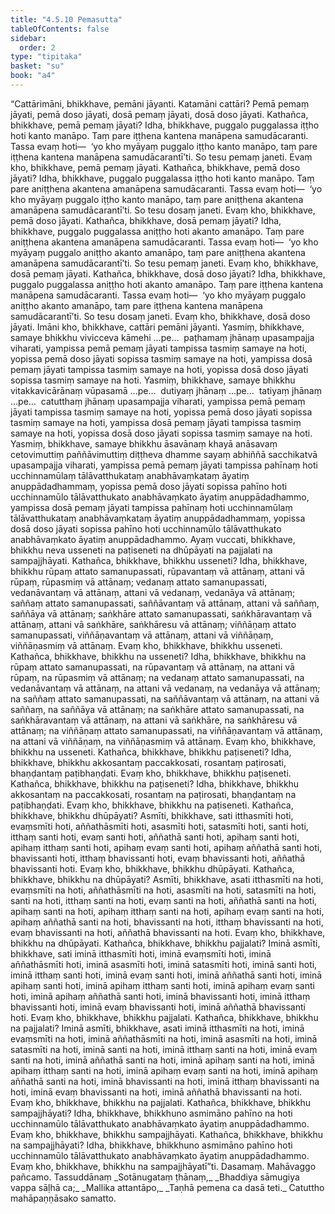 ```yaml
---
title: "4.5.10 Pemasutta"
tableOfContents: false
sidebar:
  order: 2
type: "tipitaka"
basket: "su"
book: "a4"
---
```



<DynamicBreadcrumb />

<Division number="200" book="a4" bookNo="15" page="534">

<Paragraph number="1287" book="a4">
“Cattārimāni, bhikkhave, pemāni jāyanti. Katamāni cattāri? Pemā pemaṃ jāyati, pemā doso jāyati, dosā pemaṃ jāyati, dosā doso jāyati.
</Paragraph>

<Paragraph number="1288" book="a4">
Kathañca, bhikkhave, pemā pemaṃ jāyati? Idha, bhikkhave, puggalo puggalassa iṭṭho hoti kanto manāpo. Taṃ pare iṭṭhena kantena manāpena samudācaranti. Tassa evaṃ hoti—  ‘yo kho myāyaṃ puggalo iṭṭho kanto manāpo, taṃ pare iṭṭhena kantena manāpena samudācarantī’ti. So tesu pemaṃ janeti. Evaṃ kho, bhikkhave, pemā pemaṃ jāyati.
</Paragraph>

<Paragraph number="1289" book="a4">
Kathañca, bhikkhave, pemā doso jāyati? Idha, bhikkhave, puggalo puggalassa iṭṭho hoti kanto manāpo. Taṃ pare aniṭṭhena akantena amanāpena samudācaranti. Tassa evaṃ hoti—  ‘yo kho myāyaṃ puggalo iṭṭho kanto manāpo, taṃ pare aniṭṭhena akantena amanāpena samudācarantī’ti. So tesu dosaṃ janeti. Evaṃ kho, bhikkhave, pemā doso jāyati.
</Paragraph>

<Paragraph number="1290" book="a4">
Kathañca, bhikkhave, dosā pemaṃ jāyati? Idha, bhikkhave, puggalo puggalassa aniṭṭho hoti akanto amanāpo. Taṃ pare aniṭṭhena akantena amanāpena samudācaranti. Tassa evaṃ hoti—  ‘yo kho myāyaṃ puggalo aniṭṭho akanto amanāpo, taṃ pare aniṭṭhena akantena amanāpena samudācarantī’ti. So tesu pemaṃ janeti. Evaṃ kho, bhikkhave, dosā pemaṃ jāyati.
</Paragraph>

<Paragraph number="1291" book="a4">
Kathañca, bhikkhave, dosā doso jāyati? Idha, bhikkhave, puggalo puggalassa aniṭṭho hoti akanto amanāpo. Taṃ pare iṭṭhena kantena manāpena samudācaranti. Tassa evaṃ hoti—  ‘yo kho myāyaṃ puggalo aniṭṭho akanto amanāpo, taṃ pare iṭṭhena kantena manāpena samudācarantī’ti. So tesu dosaṃ janeti. Evaṃ kho, bhikkhave, dosā doso jāyati. Imāni kho, bhikkhave, cattāri pemāni jāyanti.
</Paragraph>

<Paragraph number="1292" book="a4">
Yasmiṃ, bhikkhave, samaye bhikkhu vivicceva kāmehi …pe…  paṭhamaṃ jhānaṃ upasampajja viharati, yampissa pemā pemaṃ jāyati tampissa tasmiṃ samaye na hoti, yopissa pemā doso jāyati sopissa tasmiṃ samaye na hoti, yampissa dosā pemaṃ jāyati tampissa tasmiṃ samaye na hoti, yopissa dosā doso jāyati sopissa tasmiṃ samaye na hoti.
</Paragraph>

<Paragraph number="1293" book="a4">
Yasmiṃ, bhikkhave, samaye bhikkhu vitakkavicārānaṃ vūpasamā …pe…  dutiyaṃ jhānaṃ …pe…  tatiyaṃ jhānaṃ …pe…  catutthaṃ jhānaṃ upasampajja viharati, yampissa pemā pemaṃ jāyati tampissa tasmiṃ samaye na hoti, yopissa pemā doso jāyati sopissa tasmiṃ samaye na hoti, yampissa dosā pemaṃ jāyati tampissa tasmiṃ samaye na hoti, yopissa dosā doso jāyati sopissa tasmiṃ samaye na hoti.
</Paragraph>

<Paragraph number="1294" book="a4">
Yasmiṃ, bhikkhave, samaye bhikkhu āsavānaṃ khayā anāsavaṃ cetovimuttiṃ paññāvimuttiṃ diṭṭheva dhamme sayaṃ abhiññā sacchikatvā upasampajja viharati, yampissa pemā pemaṃ jāyati tampissa pahīnaṃ hoti ucchinnamūlaṃ tālāvatthukataṃ anabhāvaṃkataṃ āyatiṃ anuppādadhammaṃ, yopissa pemā doso jāyati sopissa pahīno hoti ucchinnamūlo tālāvatthukato anabhāvaṃkato āyatiṃ anuppādadhammo, yampissa dosā pemaṃ jāyati tampissa pahīnaṃ hoti ucchinnamūlaṃ tālāvatthukataṃ anabhāvaṃkataṃ āyatiṃ anuppādadhammaṃ, yopissa dosā doso jāyati sopissa pahīno hoti ucchinnamūlo tālāvatthukato anabhāvaṃkato āyatiṃ anuppādadhammo. Ayaṃ vuccati, bhikkhave, bhikkhu neva usseneti na paṭiseneti na dhūpāyati na pajjalati na sampajjhāyati.
</Paragraph>

<Paragraph number="1295" book="a4">
Kathañca, bhikkhave, bhikkhu usseneti? Idha, bhikkhave, bhikkhu rūpaṃ attato samanupassati, rūpavantaṃ vā attānaṃ, attani vā rūpaṃ, rūpasmiṃ vā attānaṃ; vedanaṃ attato samanupassati, vedanāvantaṃ vā attānaṃ, attani vā vedanaṃ, vedanāya vā attānaṃ; saññaṃ attato samanupassati, saññāvantaṃ vā attānaṃ, attani vā saññaṃ, saññāya vā attānaṃ; saṅkhāre attato samanupassati, saṅkhāravantaṃ vā attānaṃ, attani vā saṅkhāre, saṅkhāresu vā attānaṃ; viññāṇaṃ attato samanupassati, viññāṇavantaṃ vā attānaṃ, attani vā viññāṇaṃ, viññāṇasmiṃ vā attānaṃ. Evaṃ kho, bhikkhave, bhikkhu usseneti.
</Paragraph>

<Paragraph number="1296" book="a4">
Kathañca, bhikkhave, bhikkhu na usseneti? Idha, bhikkhave, bhikkhu na rūpaṃ attato samanupassati, na rūpavantaṃ vā attānaṃ, na attani vā rūpaṃ, na rūpasmiṃ vā attānaṃ; na vedanaṃ attato samanupassati, na vedanāvantaṃ vā attānaṃ, na attani vā vedanaṃ, na vedanāya vā attānaṃ; na saññaṃ attato samanupassati, na saññāvantaṃ vā attānaṃ, na attani vā saññaṃ, na saññāya vā attānaṃ; na saṅkhāre attato samanupassati, na saṅkhāravantaṃ vā attānaṃ, na attani vā saṅkhāre, na saṅkhāresu vā attānaṃ; na viññāṇaṃ attato samanupassati, na viññāṇavantaṃ vā attānaṃ, na attani vā viññāṇaṃ, na viññāṇasmiṃ vā attānaṃ. Evaṃ kho, bhikkhave, bhikkhu na usseneti.
</Paragraph>

<Paragraph number="1297" book="a4">
Kathañca, bhikkhave, bhikkhu paṭiseneti? Idha, bhikkhave, bhikkhu akkosantaṃ paccakkosati, rosantaṃ paṭirosati, bhaṇḍantaṃ paṭibhaṇḍati. Evaṃ kho, bhikkhave, bhikkhu paṭiseneti.
</Paragraph>

<Paragraph number="1298" book="a4">
Kathañca, bhikkhave, bhikkhu na paṭiseneti? Idha, bhikkhave, bhikkhu akkosantaṃ na paccakkosati, rosantaṃ na paṭirosati, bhaṇḍantaṃ na paṭibhaṇḍati. Evaṃ kho, bhikkhave, bhikkhu na paṭiseneti.
</Paragraph>

<Paragraph number="1299" book="a4">
Kathañca, bhikkhave, bhikkhu dhūpāyati? Asmīti, bhikkhave, sati itthasmīti hoti, evaṃsmīti hoti, aññathāsmīti hoti, asasmīti hoti, satasmīti hoti, santi hoti, itthaṃ santi hoti, evaṃ santi hoti, aññathā santi hoti, apihaṃ santi hoti, apihaṃ itthaṃ santi hoti, apihaṃ evaṃ santi hoti, apihaṃ aññathā santi hoti, bhavissanti hoti, itthaṃ bhavissanti hoti, evaṃ bhavissanti hoti, aññathā bhavissanti hoti. Evaṃ kho, bhikkhave, bhikkhu dhūpāyati.
</Paragraph>

<Paragraph number="1300" book="a4">
Kathañca, bhikkhave, bhikkhu na dhūpāyati? Asmīti, bhikkhave, asati itthasmīti na hoti, evaṃsmīti na hoti, aññathāsmīti na hoti, asasmīti na hoti, satasmīti na hoti, santi na hoti, itthaṃ santi na hoti, evaṃ santi na hoti, aññathā santi na hoti, apihaṃ santi na hoti, apihaṃ itthaṃ santi na hoti, apihaṃ evaṃ santi na hoti, apihaṃ aññathā santi na hoti, bhavissanti na hoti, itthaṃ bhavissanti na hoti, evaṃ bhavissanti na hoti, aññathā bhavissanti na hoti. Evaṃ kho, bhikkhave, bhikkhu na dhūpāyati.
</Paragraph>

<Paragraph number="1301" book="a4">
Kathañca, bhikkhave, bhikkhu pajjalati? Iminā asmīti, bhikkhave, sati iminā itthasmīti hoti, iminā evaṃsmīti hoti, iminā aññathāsmīti hoti, iminā asasmīti hoti, iminā satasmīti hoti, iminā santi hoti, iminā itthaṃ santi hoti, iminā evaṃ santi hoti, iminā aññathā santi hoti, iminā apihaṃ santi hoti, iminā apihaṃ itthaṃ santi hoti, iminā apihaṃ evaṃ santi hoti, iminā apihaṃ aññathā santi hoti, iminā bhavissanti hoti, iminā itthaṃ bhavissanti hoti, iminā evaṃ bhavissanti hoti, iminā aññathā bhavissanti hoti. Evaṃ kho, bhikkhave, bhikkhu pajjalati.
</Paragraph>

<Paragraph number="1302" book="a4">
Kathañca, bhikkhave, bhikkhu na pajjalati? Iminā asmīti, bhikkhave, asati iminā itthasmīti na hoti, iminā evaṃsmīti na hoti, iminā aññathāsmīti na hoti, iminā asasmīti na hoti, iminā satasmīti na hoti, iminā santi na hoti, iminā itthaṃ santi na hoti, iminā evaṃ santi na hoti, iminā aññathā santi na hoti, iminā apihaṃ santi na hoti, iminā apihaṃ itthaṃ santi na hoti, iminā apihaṃ evaṃ santi na hoti, iminā apihaṃ aññathā santi na hoti, iminā bhavissanti na hoti, iminā itthaṃ bhavissanti na hoti, iminā evaṃ bhavissanti na hoti, iminā aññathā bhavissanti na hoti. Evaṃ kho, bhikkhave, bhikkhu na pajjalati.
</Paragraph>

<Paragraph number="1303" book="a4">
Kathañca, bhikkhave, bhikkhu sampajjhāyati? Idha, bhikkhave, bhikkhuno asmimāno pahīno na hoti ucchinnamūlo tālāvatthukato anabhāvaṃkato āyatiṃ anuppādadhammo. Evaṃ kho, bhikkhave, bhikkhu sampajjhāyati.
</Paragraph>

<Paragraph number="1304" book="a4">
Kathañca, bhikkhave, bhikkhu na sampajjhāyati? Idha, bhikkhave, bhikkhuno asmimāno pahīno hoti ucchinnamūlo tālāvatthukato anabhāvaṃkato āyatiṃ anuppādadhammo. Evaṃ kho, bhikkhave, bhikkhu na sampajjhāyatī”ti.

</Paragraph>
</Division>

<Paragraph number="1305" type="center" book="a4">
Dasamaṃ.



</Paragraph>

<Paragraph number="1306" type="center" book="a4">
Mahāvaggo pañcamo.



</Paragraph>

<Paragraph number="1307" type="center" book="a4">
Tassuddānaṃ


</Paragraph>

<Paragraph number="1308" type="verses" book="a4">
_Sotānugataṃ ṭhānaṃ,_  
_Bhaddiya sāmugiya vappa sāḷhā ca;_  
_Mallika attantāpo,_  
_Taṇhā pemena ca dasā teti._  


</Paragraph>

<Paragraph number="1309" type="center" book="a4">
Catuttho mahāpaṇṇāsako samatto.
</Paragraph>